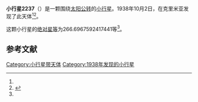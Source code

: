 {{Infobox planet
| bgcolour = #FFFFC0
| name = 2237 Melnikov
| symbol = 
| image = 
| caption = 
| discovery = yes
| discovery_ref = 
| discoverer = {{link-en|格里·尼明|Grigory Neujmin}}
| discovery_site = [[克里米亚|克里米亚]] 
| discovered = 1938年10月2日
| designations = yes
| mp_name = 
| named_after = 
| alt_names = 1938 TB/ 1949 SO1 / 1972 TB2 / 1977 RU3
| mp_category = [[主带小行星|主带小行星]]
| orbit_ref = <ref name="a">[http://ssd.jpl.nasa.gov/sbdb.cgi?sstr=2237 2237 Melnikov] {{Wayback|url=http://ssd.jpl.nasa.gov/sbdb.cgi?sstr=2237 |date=20210717072839 }}，小行星數據庫瀏覽器（JPL Small-Body Database Browser）－[[美国国家航空航天局|美国国家航空航天局]]喷气推进实验室</ref>
| epoch = 2456400.5 (2013年4月18日更新)
| aphelion = {{convert|3.826200557251069|AU|km|3|abbr=on|lk=out}}
| perihelion = {{convert|2.45659128729355|AU|km|3|abbr=on}}
| semimajor = {{convert|3.14139592227231|AU|km|3|abbr=on}}
| eccentricity = 0.217993737
| period = 2033.67917 [[日|日]]<br />5.57[[儒略年|儒略年]]
| avg_speed = 
| inclination = 2.400533937146712
| asc_node = 118.4801644959422
| mean_anomaly = 
| arg_peri = 266.6967592417441
| satellites = 
| physical_characteristics = yes
| dimensions = 
| mass = 
| density = 
| surface_grav = 
| escape_velocity = 
| sidereal_day = 
| axial_tilt = 
| pole_ecliptic_lat = 
| pole_ecliptic_lon = 
| albedo = 
| temperatures= 
| temp_name1 = 
| mean_temp_1 = 
| max_temp_1 = 
| temp_name2 = 
| max_temp_2 = 
| spectral_type = 
| abs_magnitude = 266.6967592417441
}}

'''小行星2237'''（{{lang-en|2237 Melnikov}}）是一颗围绕[[太阳|太阳]][[公转|公转]]的[[小行星|小行星]]。1938年10月2日，{{link-en|格里·尼明|Grigory Neujmin}}在克里米亚发现了此天体<ref name="a" /><ref>{{cite news|title=小行星列表|url=http://cfa-www.harvard.edu/iau/lists/NumberedMPs.txt|accessdate=2013-07-08|newspaper=哈佛大学|archive-date=2008-05-17|archive-url=https://web.archive.org/web/20080517010638/http://cfa-www.harvard.edu/iau/lists/NumberedMPs.txt|dead-url=no}}</ref>。

这颗小行星的[[绝对星等|绝对星等]]为266.6967592417441等<ref name="a" />。

==参考文献==
{{reflist}}
{{Minor Planet Number|[[小行星2236|小行星2236]]|[[小行星2238|小行星2238]]}}

{{小天体}}

[[Category:小行星带天体|Category:小行星带天体]]
[[Category:1938年发现的小行星|Category:1938年发现的小行星]]

{{asteroid-stub}}